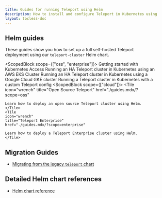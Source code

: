 ```yaml
---
title: Guides for running Teleport using Helm
description: How to install and configure Teleport in Kubernetes using Helm
layout: tocless-doc
---
```


## Helm guides

These guides show you how to set up a full self-hosted Teleport deployment using
our `teleport-cluster` Helm chart.

<ScopedBlock scope={["oss", "enterprise"]}>
<TileSet>
    <Tile icon="kubernetes" title="Standalone Teleport Cluster" href="../getting-started.mdx">
        Getting started with Kubernetes Access
    </Tile>
    <Tile icon="kubernetes" title="HA AWS Teleport Cluster" href="./guides/aws.mdx">
        Running an HA Teleport cluster in Kubernetes using an AWS EKS Cluster
    </Tile>
    <Tile icon="kubernetes" title="HA GCP Teleport Cluster" href="./guides/gcp.mdx">
        Running an HA Teleport cluster in Kubernetes using a Google Cloud GKE cluster
    </Tile>
    <Tile icon="kubernetes" title="Custom Teleport config" href="./guides/custom.mdx">
        Running a Teleport cluster in Kubernetes with a custom Teleport config
    </Tile>
</TileSet>
</ScopedBlock>
<ScopedBlock scope={["cloud"]}>
<TileSet>
    <Tile 
    icon="wrench"
    title="Open Source Teleport"
    href="./guides.mdx/?scope=oss"
  >
    Learn how to deploy an open source Teleport cluster using Helm.
    </Tile>
    <Tile 
    icon="wrench"
    title="Teleport Enterprise"
    href="./guides.mdx/?scope=enterprise"
  >
    Learn how to deploy a Teleport Enterprise cluster using Helm.
    </Tile>
  </TileSet>
</ScopedBlock>

## Migration Guides

- [Migrating from the legacy `teleport` chart](./guides/migration.mdx)

## Detailed Helm chart references

- [Helm chart reference](./reference.mdx)
